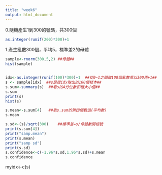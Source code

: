 ```yaml
---
title: "week6"
output: html_document
---
```


0.隨機產生1到300的號碼，共300個

```r
as.integer(runif(200)*300)+1
```

1.產生亂數300個，平均5，標準差2的母體
```r
sample<-rnorm(300,5,2) ##母體##
hist(sample)


idx<-as.integer(runif(100)*300)+1  ##從0~1之間取100個亂數乘以300再+1##  
s <- sample[idx]  ##s是從idx取出的100個樣本##  
s.sum<-summary(s)  ##看s的4分位數和極大小值##  
s.sum
print(s)
hist(s)  

s.mean<-s.sum[4]   ##取s.sum的第四個數值(平均數)
s.mean  

s.sd<-(s)/sqrt(300)    ##標準差=s/母體數開根號
print(s.sum[4])
print("samp.mean")  
print(s.mean)  
print("samp sd")  
print(s.sd)  
s.confidence<-c(-1.96*s.sd,1.96*s.sd)+s.mean  
s.confidence
```

myidx<-c(s)